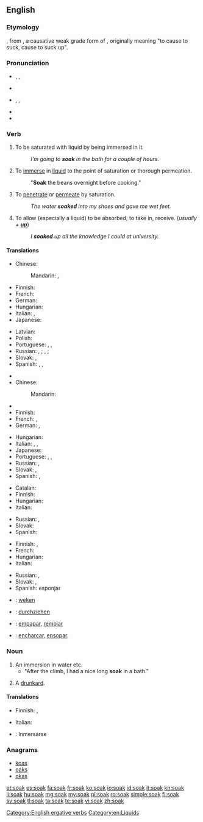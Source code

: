 ==English==

===Etymology===
{{etyl|enm}} {{term|soken|soken||lang=enm}}, from {{etyl|ang}} {{term|socian|socian|to soak, steep|lang=ang}}, a causative weak grade form of {{term|sucan|sūcan|to suck|lang=ang}}, originally meaning "to cause to suck, cause to suck up".

===Pronunciation===
* {{a|British}} {{enPR|sōk}}, {{IPA|/səʊk/}}, {{SAMPA|/s@Uk/}}
* {{rhymes|əʊk}}
* {{a|US}} {{enPR|sōk}}, {{IPA|/soʊk/}}, {{SAMPA|/soUk/}}
* {{rhymes|oʊk}}
* {{homophones|soke}}

===Verb===
{{en-verb}}

# {{intransitive}} To be saturated with liquid by being immersed in it.
#: ''I'm going to '''soak''' in the bath for a couple of hours.''
# {{transitive}} To [[immerse]] in [[liquid]] to the point of saturation or thorough permeation.
#: "'''Soak''' the beans overnight before cooking."
# {{intransitive}} To [[penetrate]] or [[permeate]] by saturation.
#: ''The water '''soaked''' into my shoes and gave me wet feet.''
# {{transitive}} To allow (especially a liquid) to be absorbed; to take in, receive. (''usually + '''[[up]]''''')
#: ''I '''soaked''' up all the knowledge I could at university.''

====Translations====
{{trans-top|to be saturated with liquid by being immersed in it}}
* Chinese:
*: Mandarin: {{t|zh|濕透|sc=Hani}}, {{t|zh|湿透|tr=shītòu|sc=Hani}}
* Finnish: {{t-|fi|liota}}
* French: {{t+|fr|tremper}}
* German: {{t|de|durchnässen}}
* Hungarian: {{t-|hu|ázik}}
* Italian: {{t|it|inzupparsi}}, {{t|it|imbeversi}}
* Japanese: {{t|ja|濡れる|tr=ぬれる, nureru|sc=Jpan}}
{{trans-mid}}
* Latvian: {{t|lv|mirkt}}
* Polish: {{t|pl|przesiąknąć}}
* Portuguese: {{t|pt|molhar-se}}, {{t|pt|ensopar-se}}, {{t|pt|enchacar-se}}
* Russian: {{t|ru|намокать|tr=namokát'}} {{impf}}, {{t|ru|намокнуть|tr=namóknut'}} {{pf.}}; {{t|ru|промокать|tr=promokát'}} {{impf}}, {{t|ru|промокнуть|tr=promóknut'}} {{pf.}}; {{t|ru|отмокать|tr=otmokát'}} {{impf}}
* Slovak: {{t|sk|napustiť}}, {{t|sk|nasiaknuť}}
* Spanish: {{t-|es|empapar}}, {{t-|es|remojar}}, {{t|es|embeber}}
{{trans-bottom}}

{{trans-top|to immerse in liquid to the point of saturation or thorough permeation}}
* {{trreq|Arabic}}
* Chinese:
*: Mandarin: {{t|zh|浸泡|tr=jìnpào|sc=Hani}}
* {{trreq|Dutch}}
* Finnish: {{t-|fi|liottaa}}
* French: {{t|fr|faire tremper}}, {{t|fr|immerger}}
* German: {{t|de|tränken}}, {{t|de|einweichen}}
{{trans-mid}}
* Hungarian: {{t|hu|áztat}}
* Italian: {{t|it|mettere a bagno}}, {{t|it|mettere a mollo}}, {{t|it|imbevere}}
* Japanese: {{t|ja|濡らす|tr=ぬらす, nurasu|sc=Jpan}}
* Portuguese: {{t|pt|molhar}}, {{t|pt|ensopar}}, {{t|pt|enchacar}}
* Russian: {{t|ru|вымачивать|tr=vymáčivat'}} {{impf}}, {{t|ru|вымочить|tr=výmočit'}}
* Slovak: {{t|sk|namočiť}}, {{t|sk|vymáčať}}
* Spanish: {{t-|es|remojar}}, {{t-|es|empapar}}
{{trans-bottom}}

{{trans-top|to penetrate or permeate by saturation}}
* Catalan: {{t+|ca|penetrar}}
* Finnish: {{t-|fi|tihkua}}
* Hungarian: {{t|hu|beszívódik}}
* Italian: {{t|it|inzuppare}}
{{trans-mid}}
* Russian: {{t|ru|просачиваться|tr=prosáčivat's'a}} {{impf}}, {{t|ru|просочиться|tr=prosočít's'a}} {{pf.}}
* Slovak: {{t|sk|presiaknuť}}
* Spanish: {{t-|es|saturar}}
{{trans-bottom}}

{{trans-top|to allow (especially a liquid) to be absorbed}}
* Finnish: {{t+|fi|imeä}}, {{t-|fi|imeyttää}}
* French: {{t+|fr|éponger}}
* Hungarian: {{t|hu|felszív}}
* Italian: {{t|it|assorbire}}
{{trans-mid}}
* Russian: {{t|ru|впитывать|tr=vpítyvat'}} {{impf}}, {{t|ru|впитать|tr=vpitát'}} {{pf.}}
* Slovak: {{t|sk|vpiť}}, {{t|sk|vsiaknuť}}
* Spanish: esponjar
{{trans-bottom}}

{{checktrans-top}}
* {{ttbc|nl}}: [[weken]]
* {{ttbc|de}}: [[durchziehen]]
{{trans-mid}}
* {{ttbc|es}}: [[empapar]], [[remojar]]
* {{ttbc|pt}}: [[encharcar]], [[ensopar]]
{{trans-bottom}}

===Noun===
{{en-noun}}

# An immersion in water etc.
#* "After the climb, I had a nice long '''soak''' in a bath."
# {{slang|British}} A [[drunkard]].

====Translations====
{{trans-top|immersion in a liquid}}
* Finnish: {{t|fi|liotus}}, {{t|fi|liko}}
{{trans-mid}}
* Italian: {{t|it|immersione|f}}
{{trans-bottom}}

{{checktrans-top}}
* {{ttbc|es}}: Inmersarse <!-- This is a verb -->
{{trans-bottom}}

===Anagrams===
* [[koas#English|koas]]
* [[oaks#English|oaks]]
* [[okas#English|okas]]

[[Category:English ergative verbs]]
[[Category:en:Liquids]]

[[et:soak]]
[[es:soak]]
[[fa:soak]]
[[fr:soak]]
[[ko:soak]]
[[io:soak]]
[[id:soak]]
[[it:soak]]
[[kn:soak]]
[[li:soak]]
[[hu:soak]]
[[mg:soak]]
[[my:soak]]
[[pl:soak]]
[[ro:soak]]
[[simple:soak]]
[[fi:soak]]
[[sv:soak]]
[[tl:soak]]
[[ta:soak]]
[[te:soak]]
[[vi:soak]]
[[zh:soak]]